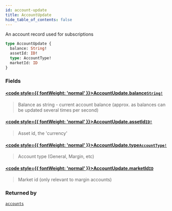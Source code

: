 ```yaml
---
id: account-update
title: AccountUpdate
hide_table_of_contents: false
---
```








An account record used for subscriptions

```graphql
type AccountUpdate {
  balance: String!
  assetId: ID!
  type: AccountType!
  marketId: ID
}
```


### Fields

#### [<code style={{ fontWeight: 'normal' }}>AccountUpdate.<b>balance</b></code>](#)<Bullet />[`String!`](/docs/testnet/graphql/scalars/string) <Badge class="secondary" text="non-null"/> <Badge class="secondary" text="scalar"/>
> Balance as string - current account balance (approx. as balances can be updated several times per second)
> 

#### [<code style={{ fontWeight: 'normal' }}>AccountUpdate.<b>assetId</b></code>](#)<Bullet />[`ID!`](/docs/testnet/graphql/scalars/id) <Badge class="secondary" text="non-null"/> <Badge class="secondary" text="scalar"/>
> Asset id, the 'currency'
> 

#### [<code style={{ fontWeight: 'normal' }}>AccountUpdate.<b>type</b></code>](#)<Bullet />[`AccountType!`](/docs/testnet/graphql/enums/account-type) <Badge class="secondary" text="non-null"/> <Badge class="secondary" text="enum"/>
> Account type (General, Margin, etc)
> 

#### [<code style={{ fontWeight: 'normal' }}>AccountUpdate.<b>marketId</b></code>](#)<Bullet />[`ID`](/docs/testnet/graphql/scalars/id) <Badge class="secondary" text="scalar"/>
> Market id (only relevant to margin accounts)
> 



### Returned by

[`accounts`](/docs/testnet/graphql/subscriptions/accounts)  <Badge class="secondary" text="subscription"/>



